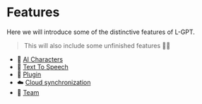 # Features

Here we will introduce some of the distinctive features of L-GPT.

> This will also include some unfinished features 🤣🤣

- 🏪 [AI Characters](/features/characters)
- 👄 [Text To Speech](/features/tts)
- 🧩 [Plugin](/features/plugin)
- ☁️ [Cloud synchronization](/features/cloud-synchronous)
- 🤝 [Team](/features/team)
